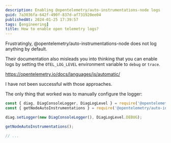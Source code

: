 ```yaml
---
description: Enabling @opentelemetry/auto-instrumentations-node logs
guid: 7a3036fa-642f-490f-837d-af731920ee04
publishedAt: 2024-01-25 17:39:57
tags: [engineering]
title: How to enable open telemetry logs?
---
```


Frustratingly, @opentelemetry/auto-instrumentations-node does not log anything by default.

Their documentation also misleads you into thinking that you can enable logs by setting the `OTEL_LOG_LEVEL` environment variable to `debug` or `trace`.

https://opentelemetry.io/docs/languages/js/automatic/

I have not been successful with those approaches.

The only thing that worked was to manually configure the logger:

```ts
const { diag, DiagConsoleLogger, DiagLogLevel } = require('@opentelemetry/api');
const { getNodeAutoInstrumentations } = require('@opentelemetry/auto-instrumentations-node');

diag.setLogger(new DiagConsoleLogger(), DiagLogLevel.DEBUG);

getNodeAutoInstrumentations();

// ...
```